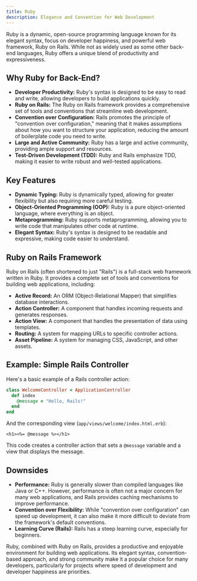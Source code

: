 ```yaml
---
title: Ruby
description: Elegance and Convention for Web Development
---
```


Ruby is a dynamic, open-source programming language known for its elegant syntax, focus on developer happiness, and powerful web framework, Ruby on Rails.
While not as widely used as some other back-end languages, Ruby offers a unique blend of productivity and expressiveness.

## Why Ruby for Back-End?

- **Developer Productivity:** Ruby's syntax is designed to be easy to read and write, allowing developers to build applications quickly.
- **Ruby on Rails:** The Ruby on Rails framework provides a comprehensive set of tools and conventions that streamline web development.
- **Convention over Configuration:** Rails promotes the principle of "convention over configuration," meaning that it makes assumptions about how you want to structure your application, reducing the amount of boilerplate code you need to write.
- **Large and Active Community:** Ruby has a large and active community, providing ample support and resources.
- **Test-Driven Development (TDD):** Ruby and Rails emphasize TDD, making it easier to write robust and well-tested applications.

## Key Features

- **Dynamic Typing:** Ruby is dynamically typed, allowing for greater flexibility but also requiring more careful testing.
- **Object-Oriented Programming (OOP):** Ruby is a pure object-oriented language, where everything is an object.
- **Metaprogramming:** Ruby supports metaprogramming, allowing you to write code that manipulates other code at runtime.
- **Elegant Syntax:** Ruby's syntax is designed to be readable and expressive, making code easier to understand.

## Ruby on Rails Framework

Ruby on Rails (often shortened to just "Rails") is a full-stack web framework written in Ruby.
It provides a complete set of tools and conventions for building web applications, including:

- **Active Record:** An ORM (Object-Relational Mapper) that simplifies database interactions.
- **Action Controller:** A component that handles incoming requests and generates responses.
- **Action View:** A component that handles the presentation of data using templates.
- **Routing:** A system for mapping URLs to specific controller actions.
- **Asset Pipeline:** A system for managing CSS, JavaScript, and other assets.

## Example: Simple Rails Controller

Here's a basic example of a Rails controller action:

```ruby
class WelcomeController < ApplicationController
  def index
    @message = "Hello, Rails!"
  end
end
```

And the corresponding view (`app/views/welcome/index.html.erb`):

```erb
<h1><%= @message %></h1>
```

This code creates a controller action that sets a `@message` variable and a view that displays the message.

## Downsides

- **Performance:** Ruby is generally slower than compiled languages like Java or C++.
  However, performance is often not a major concern for many web applications, and Rails provides caching mechanisms to improve performance.
- **Convention over Flexibility:** While "convention over configuration" can speed up development, it can also make it more difficult to deviate from the framework's default conventions.
- **Learning Curve (Rails):** Rails has a steep learning curve, especially for beginners.

Ruby, combined with Ruby on Rails, provides a productive and enjoyable environment for building web applications.
Its elegant syntax, convention-based approach, and strong community make it a popular choice for many developers, particularly for projects where speed of development and developer happiness are priorities.
